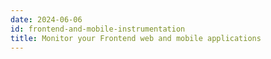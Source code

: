 ```yaml
---
date: 2024-06-06
id: frontend-and-mobile-instrumentation
title: Monitor your Frontend web and mobile applications
---
```



<DocCardContainer>

<DocCard
    title="📄️ Web Vitals"
    description="Monitor your application's web vitals using SigNoz"
    href="/docs/frontend-monitoring/web-vitals"
/>

<DocCard
    title="📄️ Swift UI"
    description="Send events from your Swift iOS Mobile App to SigNoz."
    href="/docs/instrumentation/mobile-instrumentation/swiftUi"
/>

<DocCard
    title="📄️ Java"
    description="Send events from your Java Android Mobile App to SigNoz."
    href="/docs/instrumentation/mobile-instrumentation/java"
/>

<DocCard
    title="📄️ Kotlin"
    description="Send events from your Kotlin Android Mobile App to SigNoz."
    href="/docs/instrumentation/mobile-instrumentation/kotlin"
/>

<DocCard
    title="📄️ Flutter"
    description="Send events from your Flutter Android/iOS Mobile App to SigNoz."
    href="/docs/instrumentation/mobile-instrumentation/flutter"
/>

</DocCardContainer>